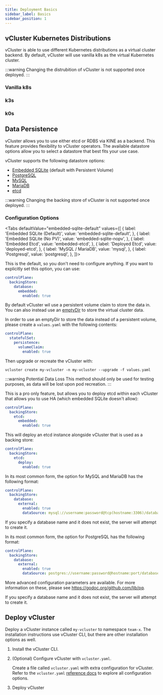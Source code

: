 ```yaml
---
title: Deployment Basics
sidebar_label: Basics
sidebar_position: 1
---
```






## vCluster Kubernetes Distributions


vCluster is able to use different Kubernetes distributions as a virtual cluster backend. By default, vCluster will use vanilla k8s as the virtual Kubernetes cluster.

:::warning
Changing the distrubition of vCluster is not supported once deployed.
:::

### Vanilla k8s

<DeployK8s/>

<K8sCompat/>

### k3s

<DeployK3s/>
<K3sCompat/>

### k0s

<DeployK0s/>
<K0sCompat/>

## Data Persistence

vCluster allows you to use either etcd or RDBS via KINE as a backend. This feature provides flexibility to vCluster operators. The available datastore options allow you to select a datastore that best fits your use case.

vCluster supports the following datastore options:
* [Embedded SQLite](https://www.sqlite.org/index.html) (default with Persistent Volume)
* [PostgreSQL](https://www.postgresql.org/)
* [MySQL](https://www.mysql.com/)
* [MariaDB](https://mariadb.org/)
* [etcd](https://etcd.io/)

:::warning
Changing the backing store of vCluster is not supported once deployed.
:::

### Configuration Options

<Tabs
    defaultValue="embedded-sqlite-default"
    values={[
        { label: 'Embedded SQLite (Default)', value: 'embedded-sqlite-default', },
        { label: 'Embedded SQLite (No PV)', value: 'embedded-sqlite-nopv', },
        { label: 'Embedded Etcd', value: 'embedded-etcd', },
        { label: 'Deployed Etcd', value: 'deployed-etcd', },
        { label: 'MySQL / MariaDB', value: 'mysql', },
        { label: 'Postgresql', value: 'postgresql', },
    ]}>
<TabItem value="embedded-sqlite-default">

This is the default, so you don't need to configure anything. If you want to explicitly set this option, you can use:
```yaml
controlPlane:
  backingStore:
    database:
      embedded:
        enabled: true
```

</TabItem>
<TabItem value="embedded-sqlite-nopv">

By default vCluster wil use a persistent volume claim to store the data in. You can also instead use an [emptyDir](https://kubernetes.io/docs/concepts/storage/volumes/#emptydir) to store the virtual cluster data.

In order to use an emptyDir to store the data instead of a persistent volume, please create a `values.yaml` with the following contents:

```yaml
controlPlane:
  statefulSet:
    persistence:
      volumeClaim:
        enabled: true
```

Then upgrade or recreate the vCluster with:

```
vcluster create my-vcluster -n my-vcluster --upgrade -f values.yaml
```

:::warning Potential Data Loss
This method should only be used for testing purposes, as data will be lost upon pod recreation.
:::
</TabItem>
<TabItem value="embedded-etcd">

This is a pro only feature, but allows you to deploy etcd within each vCluster that allows you to use HA (which embedded SQLite doesn't allow):
```yaml
controlPlane:
  backingStore:
    etcd:
      embedded:
        enabled: true
```

</TabItem>
<TabItem value="deployed-etcd">

This will deploy an etcd instance alongside vCluster that is used as a backing store:
```yaml
controlPlane:
  backingStore:
    etcd:
      deploy:
        enabled: true
```

</TabItem>
<TabItem value="mysql">

In its most common form, the option for MySQL and MariaDB has the following format:

```yaml
controlPlane:
  backingStore:
    database:
      external:
        enabled: true
        dataSource: mysql://username:password@tcp(hostname:3306)/database-name
```

If you specify a database name and it does not exist, the server will attempt to create it.

</TabItem>
<TabItem value="postgresql">

In its most common form, the option for PostgreSQL has the following format:

```yaml
controlPlane:
  backingStore:
    database:
      external:
        enabled: true
        dataSource: postgres://username:password@hostname:port/database-name
```

More advanced configuration parameters are available. For more information on these, please see https://godoc.org/github.com/lib/pq.

If you specify a database name and it does not exist, the server will attempt to create it.

</TabItem>
</Tabs>

## Deploy vCluster

Deploy a vCluster instance called `my-vcluster` to namespace `team-x`. The installation instructions use vCluster CLI, but there are other installation options as well.

1. Install the vCluster CLI.

   <InstallBetaCLIFragment/>

1. (Optional) Configure vCluster with `vcluster.yaml`.

   Create a file called `vcluster.yaml` with extra configuration for vCluster. Refer to the `vcluster.yaml` [reference docs](../configure/vcluster-yaml/README.mdx) to explore all configuration options.

1. Deploy vCluster

   <DeployBeta/>
